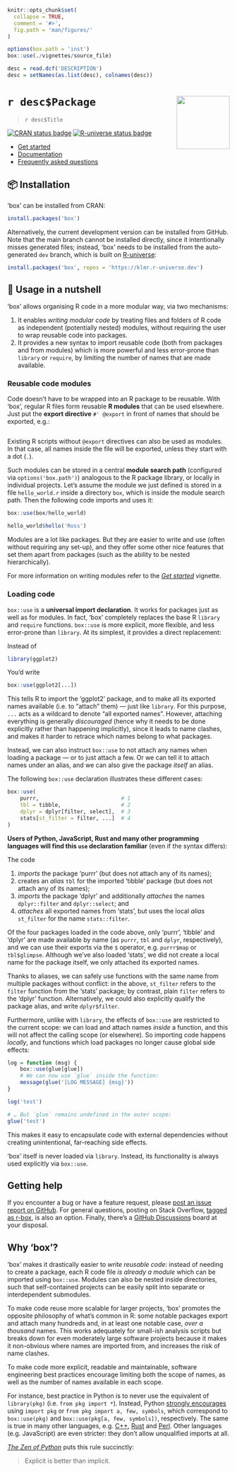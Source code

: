 <!-- README.md is generated from README.rmd. Please edit that file instead! -->

```r
knitr::opts_chunk$set(
  collapse = TRUE,
  comment = '#>',
  fig.path = 'man/figures/'
)

options(box.path = 'inst')
box::use(./vignettes/source_file)

desc = read.dcf('DESCRIPTION')
desc = setNames(as.list(desc), colnames(desc))
```

# `r desc$Package` <img src="man/figures/logo.png" align="right" alt="" width="120"/>

> `r desc$Title`


[![CRAN status badge](https://www.r-pkg.org/badges/version/box)][CRAN]
[![R-universe status badge](https://klmr.r-universe.dev/badges/box)][R-universe]

<div id='tldr'>

* [Get started][]
* [Documentation][]
* [Frequently asked questions][FAQ]

</div>

## 📦 Installation

‘box’ can be installed from CRAN:

```r
install.packages('box')
```

Alternatively, the current development version can be installed from GitHub.
Note that the main branch cannot be installed directly, since it intentionally
misses generated files; instead, ‘box’ needs to be installed from the
auto-generated `dev` branch, which is built on [R-universe][]:

```r
install.packages('box', repos = 'https://klmr.r-universe.dev')
```

## 🥜 Usage in a nutshell

‘box’ allows organising R code in a more modular way, via two mechanisms:

1. It enables *writing modular code* by treating files and folders of R code as
   independent (potentially nested) modules, without requiring the user to wrap
   reusable code into packages.
2. It provides a new syntax to import reusable code (both from packages and from
   modules) which is more powerful and less error-prone than `library` or
   `require`, by limiting the number of names that are made available.

### Reusable code modules

Code doesn’t have to be wrapped into an R package to be reusable. With ‘box’,
regular R files form reusable **R modules** that can be used elsewhere. Just put
the **export directive** `#' @export` in front of names that should be exported,
e.g.:

```r
```

Existing R scripts without `@export` directives can also be used as modules. In
that case, all names inside the file will be exported, unless they start with a
dot (`.`).

Such modules can be stored in a central **module search path** (configured via
`options('box.path')`) analogous to the R package library, or locally in
individual projects. Let’s assume the module we just defined is stored in a file
`hello_world.r` inside a directory `box`, which is inside the module search
path. Then the following code imports and uses it:

```r
box::use(box/hello_world)

hello_world$hello('Ross')
```

Modules are a lot like packages. But they are easier to write and use (often
without requiring any set-up), and they offer some other nice features that set
them apart from packages (such as the ability to be nested hierarchically).

For more information on writing modules refer to the *[Get started][]* vignette.

### Loading code

`box::use` is a **universal import declaration**. It works for packages just as
well as for modules. In fact, ‘box’ completely replaces the base R `library` and
`require` functions. `box::use` is more explicit, more flexible, and less
error-prone than `library`. At its simplest, it provides a direct replacement:

Instead of

```r
library(ggplot2)
```

You’d write

```r
box::use(ggplot2[...])
```

This tells R to import the ‘ggplot2’ package, and to make all its exported names
available (i.e. to “attach” them) — just like `library`. For this purpose, `...`
acts as a wildcard to denote “all exported names”. However, attaching everything
is generally *discouraged* (hence why it needs to be done explicitly rather than
happening implicitly), since it leads to name clashes, and makes it harder to
retrace which names belong to what packages.

Instead, we can also instruct `box::use` to not attach any names when loading a
package — or to just attach a few. Or we can tell it to attach names under an
alias, and we can also give the package *itself* an alias.

The following `box::use` declaration illustrates these different cases:

```r
box::use(
    purrr,                          # 1
    tbl = tibble,                   # 2
    dplyr = dplyr[filter, select],  # 3
    stats[st_filter = filter, ...]  # 4
)
```

**Users of Python, JavaScript, Rust and many other programming languages will
find this `use` declaration familiar** (even if the syntax differs):

The code

1. *imports* the package ‘purrr’ (but does not attach any of its names);
2. creates an *alias* `tbl` for the imported ‘tibble’ package (but does not
   attach any of its names);
3. *imports* the package ‘dplyr’ and additionally *attaches* the names
   `dplyr::filter` and `dplyr::select`; and
4. *attaches* all exported names from ‘stats’, but uses the local *alias*
   `st_filter` for the name `stats::filter`.

Of the four packages loaded in the code above, only ‘purrr’, ‘tibble’ and
‘dplyr’ are made available by name (as `purrr`, `tbl` and `dplyr`,
respectively), and we can use their exports via the `$` operator, e.g.
`purrr$map` or `tbl$glimpse`. Although we’ve also loaded ‘stats’, we did not
create a local name for the package itself, we only attached its exported names.

Thanks to aliases, we can safely use functions with the same name from multiple
packages without conflict: in the above, `st_filter` refers to the `filter`
function from the ‘stats’ package; by contrast, plain `filter` refers to the
‘dplyr’ function. Alternatively, we could also explicitly qualify the package
alias, and write `dplyr$filter`.

Furthermore, unlike with `library`, the effects of `box::use` are restricted to
the current scope: we can load and attach names *inside* a function, and this
will not affect the calling scope (or elsewhere). So importing code happens
*locally*, and functions which load packages no longer cause global side
effects:

```r
log = function (msg) {
    box::use(glue[glue])
    # We can now use `glue` inside the function:
    message(glue('[LOG MESSAGE] {msg}'))
}

log('test')

# … But `glue` remains undefined in the outer scope:
glue('test')
```

This makes it easy to encapsulate code with external dependencies without
creating unintentional, far-reaching side effects.

‘box’ itself is never loaded via `library`. Instead, its functionality is always
used explicitly via `box::use`.

## Getting help

If you encounter a bug or have a feature request, please [post an issue report
on GitHub][new-issue]. For general questions, posting on Stack Overflow, [tagged
as <span class="so-tag">r-box</span>][so:r-box], is also an option. Finally,
there’s a [GitHub Discussions][] board at your disposal.

## Why ‘box’?

‘box’ makes it drastically easier to *write reusable code*: instead of needing
to create a package, each R code file *is already a module* which can be
imported using `box::use`. Modules can also be nested inside directories, such
that self-contained projects can be easily split into separate or interdependent
submodules.

To make code reuse more scalable for larger projects, ‘box’ promotes the
opposite philosophy of what’s common in R: some notable packages export and
attach many hundreds and, in at least one notable case, *over a thousand* names.
This works adequately for small-ish analysis scripts but breaks down for even
moderately large software projects because it makes it non-obvious where names
are imported from, and increases the risk of name clashes.

To make code more explicit, readable and maintainable, software engineering best
practices encourage limiting both the scope of names, as well as the number of
names available in each scope.

For instance, best practice in Python is to never use the equivalent of
`library(pkg)` (i.e. `from pkg import *`). Instead, Python [strongly
encourages][pep8] using `import pkg` or `from pkg import a, few, symbols`, which
correspond to `box::use(pkg)` and `box::use(pkg[a, few, symbols])`,
respectively. The same is true in many other languages, e.g. [C++][], [Rust][]
and [Perl][]. Other languages (e.g. JavaScript) are even stricter: they don’t
allow unqualified imports at all.

[*The Zen of Python*][pep20] puts this rule succinctly:

> Explicit is better than implicit.

[CRAN]: https://cran.r-project.org/package=box
[R-universe]: https://klmr.r-universe.dev/
[roxygen2]: https://roxygen2.r-lib.org/
[pep8]: https://www.python.org/dev/peps/pep-0008/#imports
[Get started]: https://klmr.me/box/articles/box.html
[Documentation]: https://klmr.me/box/reference/index.html
[FAQ]: https://klmr.me/box/articles/faq.html
[new-issue]: https://github.com/klmr/box/issues/new
[so:r-box]: https://stackoverflow.com/questions/tagged/r-box?tab=Newest
[GitHub Discussions]: https://github.com/klmr/box/discussions
[C++]: https://isocpp.github.io/CppCoreGuidelines/CppCoreGuidelines#Rs-using
[Rust]: https://doc.rust-lang.org/book/ch07-04-bringing-paths-into-scope-with-the-use-keyword.html#the-glob-operator
[Perl]: https://perldoc.perl.org/Exporter#Selecting-What-to-Export
[pep20]: https://www.python.org/dev/peps/pep-0020/
